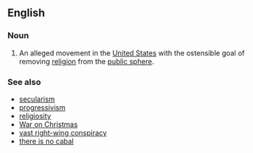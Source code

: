 ==English==

===Noun===
{{en-noun|-}}

#{{neologism}} An alleged movement in the [[United States]] with the ostensible goal of removing [[religion]] from the [[public sphere]].

===See also===
*[[secularism]]
*[[progressivism]]
*[[religiosity]]
*[[War on Christmas]]
*[[vast right-wing conspiracy]]
*[[there is no cabal]]